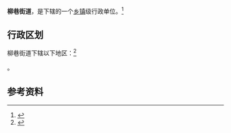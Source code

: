 {{中国乡级行政区
|景观照片文件名 = 
|景观照片描述 = 
|汉语拼音 = 
|其他语言 = 
|其他语言名称 = 
|旧称 = 
|地名出处 = 
|位置图文件名 = 
|位置图描述 = 
|自定义图片= 
|建置时间 = 
|政府驻地 = 
|毗邻 = 
|总面积 = 
|总人口 = 
|总人口年份 = 
|户籍人口 = 
|户籍人口年份 = 
|常住人口 = 
|常住人口年份 = 
|人口密度 = 
|GDP = 
|GDP年份 = 
|邮政编码 = 
|电话区号 = 351
|官方网站 = 
|网站名称 = 
|14/01/06/001/000}}

'''柳巷街道'''，是{{PRC admin/fullname|14/01/06/001/000|3}}下辖的一个[[乡镇|乡镇]]级行政单位。<ref>{{PRC admin/ref sgc|{{PRC admin/parent|14/01/06/001/000}}}}</ref>

== 行政区划 ==

柳巷街道下辖以下地区：<ref>{{PRC admin/ref sgc|14/01/06/001/000}}</ref>

{{PRC admin/children|14/01/06/001/000}}。

== 参考资料 ==

{{reflist}}

{{行政区划小作品}}
{{PRC admin/navcat|14/01/06/001/000}}